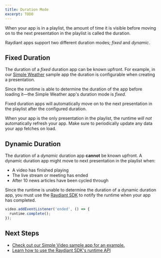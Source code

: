 ```yaml
---
title: Duration Mode
excerpt: TODO
---
```


When your app is in a playlist, the amount of time it is visible before moving on to the next presentation in the playlist is called the duration.

Raydiant apps support two different duration modes; _fixed_ and _dynamic_. 

## Fixed Duration

The duration of a _fixed_ duration app can be known upfront. For example, in our [Simple Weather](/docs/get-started/sample-apps/simple-weather) sample app the duration is configurable when creating a presentation. 

Since the runtime is able to determine the duration of the app before loading it—the Simple Weather app's duration mode is _fixed_. 

Fixed duration apps will automatically move on to the next presentation in the playlist after the configured duration.

<Callout>When your app is the only presentation in the playlist, the runtime _will not_ automatically refresh your app. Make sure to periodically update any data your app fetches on load.</Callout>


## Dynamic Duration

The duration of a _dynamic_ duration app **cannot** be known upfront. A dynamic duration app might move to next presentation in the playlist when:

- A video has finished playing
- The live stream or meeting has ended
- After 10 news articles have been cycled through

Since the runtime is unable to determine the duration of a dynamic duration app, you must use the [Raydiant SDK](/docs/raydiant-sdk) to notify the runtime when your app has completed.

```js
video.addEventListener('ended', () => {
  runtime.complete();
});
```


## Next Steps

- [Check out our Simple Video sample app for an example.](/docs/get-started/sample-apps/simple-video)
- [Learn how to use the Raydiant SDK's runtime API](/docs/raydiant-sdk/runtime)
